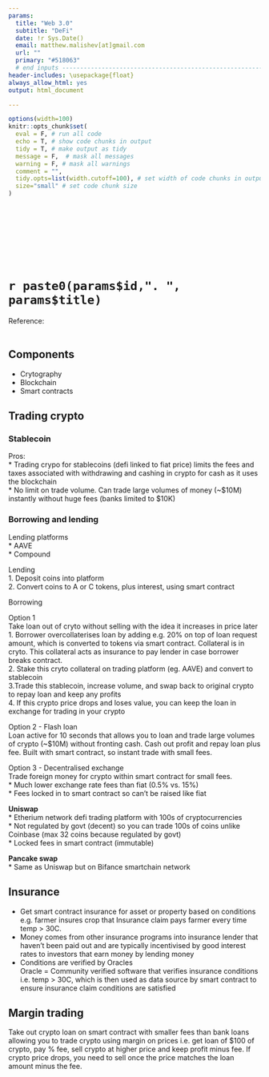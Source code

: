 ```yaml
---
params:
  title: "Web 3.0"                
  subtitle: "DeFi"  
  date: !r Sys.Date()
  email: matthew.malishev[at]gmail.com
  url: ""  
  primary: "#518063"  
  # end inputs ---------------------------------------------------------------
header-includes: \usepackage{float}
always_allow_html: yes
output: html_document

---
```


```r
options(width=100)
knitr::opts_chunk$set(
  eval = F, # run all code
  echo = T, # show code chunks in output 
  tidy = T, # make output as tidy
  message = F,  # mask all messages
  warning = F, # mask all warnings 
  comment = "",
  tidy.opts=list(width.cutoff=100), # set width of code chunks in output
  size="small" # set code chunk size
)
```

<!-- end yaml  -------------------------------------------------- -->

\  

\  

\  

\  


# `r paste0(params$id,". ", params$title)`      
Reference: [](`r params$url`)      
\  

<!-- ____________________________________________________________________________ -->
<!-- start body -->  

## Components  
* Crytography  
* Blockchain  
* Smart contracts  

## Trading crypto  

### Stablecoin  
Pros:  
* Trading crypo for stablecoins (defi linked to fiat price) limits the fees and taxes associated with withdrawing and cashing in crypto for cash as it uses the blockchain    
* No limit on trade volume. Can trade large volumes of money (~$10M) instantly without huge fees (banks limited to $10K)  

### Borrowing and lending  

Lending platforms    
* AAVE  
* Compound   

Lending  
1. Deposit coins into platform  
2. Convert coins to A or C tokens, plus interest, using smart contract  

Borrowing  

Option 1    
Take loan out of cryto without selling with the idea it increases in price later      
1. Borrower overcollaterises loan by adding e.g. 20% on top of loan request amount, which is converted to tokens via smart contract. Collateral is in cryto. This collateral acts as insurance to pay lender in case borrower breaks contract.  
2. Stake this cryto collateral on trading platform (eg. AAVE) and convert to stablecoin    
3.Trade this stablecoin, increase volume, and swap back to original crypto to repay loan and keep any profits       
4. If this crypto price drops and loses value, you can keep the loan in exchange for trading in your crypto  


Option 2 - Flash loan  
Loan active for 10 seconds that allows you to loan and trade large volumes of crypto (~$10M) without fronting cash. Cash out profit and repay loan plus fee. Built with smart contract, so instant trade with small fees.    

Option 3 - Decentralised exchange  
Trade foreign money for crypto within smart contract for small fees.  
* Much lower exchange rate fees than fiat (0.5% vs. 15%)  
* Fees locked in to smart contract so can't be raised like fiat  

**Uniswap**      
* Etherium network defi trading platform with 100s of cryptocurrencies    
* Not regulated by govt (decent) so you can trade 100s of coins unlike Coinbase (max 32 coins because regulated by govt)  
* Locked fees in smart contract (immutable)    

**Pancake swap**    
* Same as Uniswap but on Bifance smartchain network    

## Insurance    
* Get smart contract insurance for asset or property based on conditions e.g. farmer insures crop that Insurance claim pays farmer every time temp > 30C.   
* Money comes from other insurance programs into insurance lender that haven't been paid out and are typically incentivised by good interest rates to investors that earn money by lending money      
* Conditions are verified by Oracles  
Oracle = Community verified software that verifies insurance conditions i.e. temp > 30C, which is then used as data source by smart contract to ensure insurance claim conditions are satisfied  

## Margin trading  
Take out crypto loan on smart contract with smaller fees than bank loans allowing you to trade crypto using margin on prices i.e. get loan of $100 of crypto, pay % fee, sell crypto at higher price and keep profit minus fee. If crypto price drops, you need to sell once the price matches the loan amount minus the fee.     



